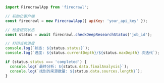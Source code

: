 ```js
import FirecrawlApp from 'firecrawl';

// 初始化客户端
const firecrawl = new FirecrawlApp({ apiKey: 'your_api_key' });

// 检查研究状态
const status = await firecrawl.checkDeepResearchStatus('job_id');

// 打印当前进度
console.log(`状态: ${status.status}`);
console.log(`进度: ${status.currentDepth}/${status.maxDepth} 次迭代`);

if (status.status === 'completed') {
  console.log(`最终分析: ${status.data.finalAnalysis}`);
  console.log(`找到的来源数量: ${status.data.sources.length}`);
}
```